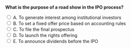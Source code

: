 ::: {.question-block}

<form onsubmit="event.preventDefault(); checkAnswer('module1_mcq_q5')" data-correct-answer="A">
  <strong style="display: block;">What is the purpose of a road show in the IPO process?</strong>

  <label><input type="radio" name="module1_mcq_q5" value="A"> A. To generate interest among institutional investors</label><br>
  <label><input type="radio" name="module1_mcq_q5" value="B"> B. To set a fixed offer price based on accounting rules</label><br>
  <label><input type="radio" name="module1_mcq_q5" value="C"> C. To file the final prospectus</label><br>
  <label><input type="radio" name="module1_mcq_q5" value="D"> D. To launch the rights offering</label><br>
  <label><input type="radio" name="module1_mcq_q5" value="E"> E. To announce dividends before the IPO</label><br>
</form>

<div id="feedback-module1_mcq_q5" class="feedback" data-status="" style="display:none;">
✅ Correct: A. The road show is a marketing campaign to build demand and gather pricing information.
</div>

:::
